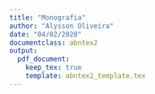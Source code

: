```yaml
---
title: "Monografia"
author: "Alysson Oliveira"
date: "04/02/2020"
documentclass: abntex2
output:
  pdf_document:
    keep_tex: true
    template: abntex2_template.tex
---
```

